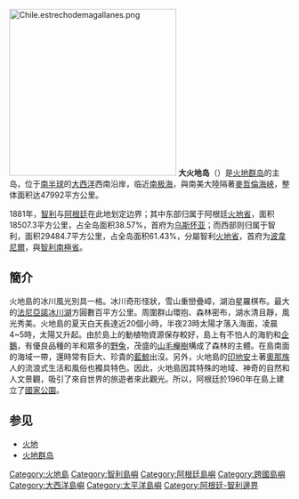{{Not|火地群岛}}
[[File:Chile.estrechodemagallanes.png|300px]]
'''大火地岛'''（{{lang-es|Isla Grande de Tierra del Fuego}}）是[[火地群岛|火地群岛]]的主岛，位于[[南半球|南半球]]的[[大西洋|大西洋]]西南沿岸，临近[[南极海|南极海]]，與南美大陸隔著[[麥哲倫海峽|麥哲倫海峽]]，整体面积达47992平方公里。

1881年，[[智利|智利]]与[[阿根廷|阿根廷]]在此地划定边界；其中东部归属于阿根廷[[火地省_(阿根廷)|火地省]]，面积18507.3平方公里，占全岛面积38.57%，首府为[[乌斯怀亚|乌斯怀亚]]；而西部则归属于智利，面积29484.7平方公里，占全岛面积61.43%，分屬智利[[火地省_(智利)|火地省]]，首府为[[波韋尼爾_(智利)|波韋尼爾]]，與[[智利南極省|智利南極省]]。

== 簡介 ==
火地島的冰川風光別具一格。冰川奇形怪狀，雪山重巒疊嶂，湖泊星羅棋布。最大的[[法尼亞諾冰川湖|法尼亞諾冰川湖]]方圓數百平方公里。周圍群山環抱、森林密布，湖水清且靜，風光秀美。火地島的夏天白天長達近20個小時，半夜23時太陽才落入海面，凌晨4~5時，太陽又升起。由於島上的動植物資源保存較好，島上有不怕人的海豹和[[企鵝|企鵝]]，有優良品種的羊和眾多的[[野兔|野兔]]，茂盛的[[山毛櫸樹|山毛櫸樹]]構成了森林的主體。在島南面的海域一帶，還時常有巨大、珍貴的[[藍鯨|藍鯨]]出沒。另外，火地島的[[印地安人|印地安]]土著[[瑟爾科南人|奧那族]]人的流浪式生活和風俗也獨具特色。因此，火地島因其特殊的地域、神奇的自然和人文景觀，吸引了來自世界的旅遊者來此觀光。所以，阿根廷於1960年在島上建立了[[國家公園|國家公園]]。

== 参见 ==
* [[火地|火地]]
* [[火地群岛|火地群岛]]

{{Authority control}}
{{DEFAULTSORT:Isla Grande de Tierra del Fuego}}
[[Category:火地島|Category:火地島]]
[[Category:智利島嶼|Category:智利島嶼]]
[[Category:阿根廷島嶼|Category:阿根廷島嶼]]
[[Category:跨國島嶼|Category:跨國島嶼]]
[[Category:大西洋島嶼|Category:大西洋島嶼]]
[[Category:太平洋島嶼|Category:太平洋島嶼]]
[[Category:阿根廷-智利邊界|Category:阿根廷-智利邊界]]